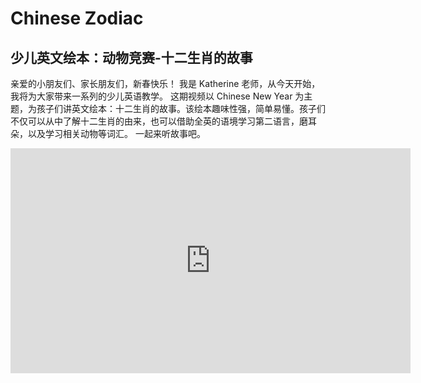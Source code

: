 # Chinese Zodiac

## 少儿英文绘本：动物竞赛-十二生肖的故事

亲爱的小朋友们、家长朋友们，新春快乐！
我是 Katherine 老师，从今天开始，我将为大家带来一系列的少儿英语教学。
这期视频以 Chinese New Year 为主题，为孩子们讲英文绘本：十二生肖的故事。该绘本趣味性强，简单易懂。孩子们不仅可以从中了解十二生肖的由来，也可以借助全英的语境学习第二语言，磨耳朵，以及学习相关动物等词汇。
一起来听故事吧。

<iframe
  src="https://player.bilibili.com/player.html?bvid=BV1p3411o7XQ&cid=1&page=1"
  scrolling="no"
  border="0"
  frameborder="no"
  framespacing="0"
  allowfullscreen="true"
  width="640"
  height="360"
></iframe>
